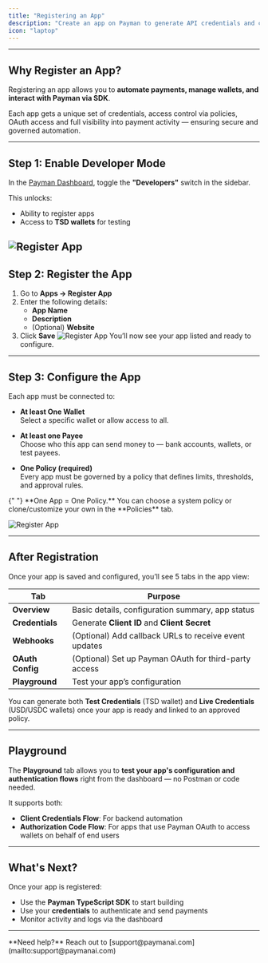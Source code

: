 ```yaml
---
title: "Registering an App"
description: "Create an app on Payman to generate API credentials and connect wallets"
icon: "laptop"
---
```


---

## Why Register an App?

Registering an app allows you to **automate payments, manage wallets, and interact with Payman via SDK**.

Each app gets a unique set of credentials, access control via policies, OAuth access and full visibility into payment activity — ensuring secure and governed automation.

---

## Step 1: Enable Developer Mode

In the [Payman Dashboard](https://app.paymanai.com), toggle the **"Developers"** switch in the sidebar.

This unlocks:

-   Ability to register apps
-   Access to **TSD wallets** for testing

## ![Register App](/images/register-apps/img_1.png)

## Step 2: Register the App

1. Go to **Apps → Register App**
2. Enter the following details:
    - **App Name**
    - **Description**
    - (Optional) **Website**
3. Click **Save**
   ![Register App](/images/register-apps/img_2.png)
   You’ll now see your app listed and ready to configure.

---

## Step 3: Configure the App

Each app must be connected to:

-   **At least One Wallet**  
    Select a specific wallet or allow access to all.

-   **At least one Payee**  
    Choose who this app can send money to — bank accounts, wallets, or test payees.

-   **One Policy (required)**  
    Every app must be governed by a policy that defines limits, thresholds, and approval rules.

<Info>
	{" "}
	**One App = One Policy.** You can choose a system policy or clone/customize your
	own in the **Policies** tab.
</Info>

![Register App](/images/register-apps/img_3.png)

---

## After Registration

Once your app is saved and configured, you’ll see 5 tabs in the app view:

| Tab              | Purpose                                               |
| ---------------- | ----------------------------------------------------- |
| **Overview**     | Basic details, configuration summary, app status      |
| **Credentials**  | Generate **Client ID** and **Client Secret**          |
| **Webhooks**     | (Optional) Add callback URLs to receive event updates |
| **OAuth Config** | (Optional) Set up Payman OAuth for third-party access |
| **Playground**   | Test your app’s configuration                         |

You can generate both **Test Credentials** (TSD wallet) and **Live Credentials** (USD/USDC wallets) once your app is ready and linked to an approved policy.

---

## Playground

The **Playground** tab allows you to **test your app's configuration and authentication flows** right from the dashboard — no Postman or code needed.

It supports both:

-   **Client Credentials Flow**: For backend automation
-   **Authorization Code Flow**: For apps that use Payman OAuth to access wallets on behalf of end users

---

## What's Next?

Once your app is registered:

-   Use the **Payman TypeScript SDK** to start building
-   Use your **credentials** to authenticate and send payments
-   Monitor activity and logs via the dashboard

---

<Note>
	**Need help?** Reach out to
	[support@paymanai.com](mailto:support@paymanai.com)
</Note>
